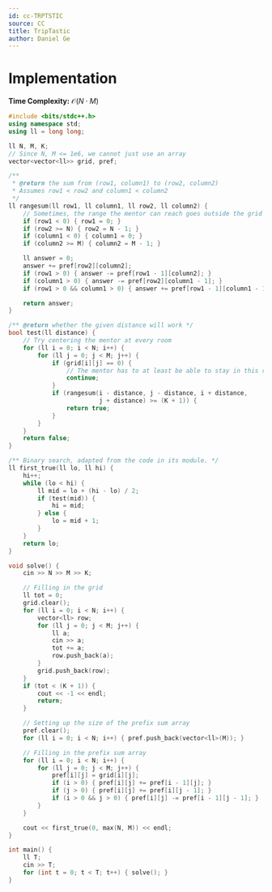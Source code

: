 ```yaml
---
id: cc-TRPTSTIC
source: CC
title: TripTastic
author: Daniel Ge
---
```


# Implementation

**Time Complexity:** $\mathcal{O}(N \cdot M)$

<LanguageSection>
<CPPSection>

```cpp
#include <bits/stdc++.h>
using namespace std;
using ll = long long;

ll N, M, K;
// Since N, M <= 1e6, we cannot just use an array
vector<vector<ll>> grid, pref;

/**
 * @return the sum from (row1, column1) to (row2, column2)
 * Assumes row1 < row2 and column1 < column2
 */
ll rangesum(ll row1, ll column1, ll row2, ll column2) {
	// Sometimes, the range the mentor can reach goes outside the grid
	if (row1 < 0) { row1 = 0; }
	if (row2 >= N) { row2 = N - 1; }
	if (column1 < 0) { column1 = 0; }
	if (column2 >= M) { column2 = M - 1; }

	ll answer = 0;
	answer += pref[row2][column2];
	if (row1 > 0) { answer -= pref[row1 - 1][column2]; }
	if (column1 > 0) { answer -= pref[row2][column1 - 1]; }
	if (row1 > 0 && column1 > 0) { answer += pref[row1 - 1][column1 - 1]; }

	return answer;
}

/** @return whether the given distance will work */
bool test(ll distance) {
	// Try centering the mentor at every room
	for (ll i = 0; i < N; i++) {
		for (ll j = 0; j < M; j++) {
			if (grid[i][j] == 0) {
				// The mentor has to at least be able to stay in this room
				continue;
			}
			if (rangesum(i - distance, j - distance, i + distance,
			             j + distance) >= (K + 1)) {
				return true;
			}
		}
	}
	return false;
}

/** Binary search, adapted from the code in its module. */
ll first_true(ll lo, ll hi) {
	hi++;
	while (lo < hi) {
		ll mid = lo + (hi - lo) / 2;
		if (test(mid)) {
			hi = mid;
		} else {
			lo = mid + 1;
		}
	}
	return lo;
}

void solve() {
	cin >> N >> M >> K;

	// Filling in the grid
	ll tot = 0;
	grid.clear();
	for (ll i = 0; i < N; i++) {
		vector<ll> row;
		for (ll j = 0; j < M; j++) {
			ll a;
			cin >> a;
			tot += a;
			row.push_back(a);
		}
		grid.push_back(row);
	}
	if (tot < (K + 1)) {
		cout << -1 << endl;
		return;
	}

	// Setting up the size of the prefix sum array
	pref.clear();
	for (ll i = 0; i < N; i++) { pref.push_back(vector<ll>(M)); }

	// Filling in the prefix sum array
	for (ll i = 0; i < N; i++) {
		for (ll j = 0; j < M; j++) {
			pref[i][j] = grid[i][j];
			if (i > 0) { pref[i][j] += pref[i - 1][j]; }
			if (j > 0) { pref[i][j] += pref[i][j - 1]; }
			if (i > 0 && j > 0) { pref[i][j] -= pref[i - 1][j - 1]; }
		}
	}

	cout << first_true(0, max(N, M)) << endl;
}

int main() {
	ll T;
	cin >> T;
	for (int t = 0; t < T; t++) { solve(); }
}
```

</CPPSection>
</LanguageSection>
